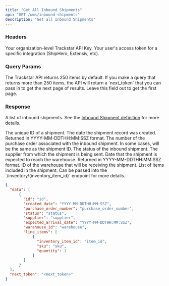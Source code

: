 ```yaml
---
title: "Get All Inbound Shipments"
api: "GET /wms/inbound-shipments"
description: "Get all Inbound Shipments"
---
```


### Headers
<ParamField header="x-trackstar-api-key" type="string" required>
  Your organization-level Trackstar API Key.
</ParamField>

<ParamField header="x-trackstar-access-token" type="string" required>
  Your user's access token for a specific integration (ShipHero, Extensiv, etc).
</ParamField>

### Query Params
<ParamField query="page_token" type="string" optional>
  The Trackstar API returns 250 items by default.
  If you make a query that returns more than 250 items, the API will return a `next_token` that you can pass in to get the next page of results.
  Leave this field out to get the first page.
</ParamField>

### Response

<ResponseField name="data" type="list of inbound shipments">

A list of inbound shipments. See the [Inbound Shipment definition](/wms-api/inbound-shipments/info) for more details.

<Expandable title="Inbound Shipment">

<ResponseField name="id" type="string">
The unique ID of a shipment.
</ResponseField>

<ResponseField name="created_date" type="string">
The date the shipment record was created. Returned in YYYY-MM-DDTHH:MM:SSZ format.
</ResponseField>

<ResponseField name="purchase_order_number" type="string">
The number of the purchase order associated with the inbound shipment. In some cases, will be the same as the shipment ID.
</ResponseField>

<ResponseField name="status" type="string">
The status of the inbound shipment.
</ResponseField>

<ResponseField name="supplier" type="string or null">
The supplier from which the shipment is being sent.
</ResponseField>

<ResponseField name="expected_arrival_date" type="string or null">
Date that the shipment is expected to reach the warehouse. Returned in YYYY-MM-DDTHH:MM:SSZ format.
</ResponseField>

<ResponseField name="warehouse_id" type="string or null">
ID of the warehouse that will be receiving the shipment.
</ResponseField>

<ResponseField name="line_items" type="list of line items">
List of items included in the shipment.
<Expandable title="Line Item" defaultOpen="true">

<ResponseField name="inventory_item_id" type="string">
Can be passed into the `/inventory/{inventory_item_id}` endpoint for more details.
</ResponseField>

<ResponseField name="sku" type="string or null">
</ResponseField>

<ResponseField name="quantity" type="integer">
</ResponseField>

</Expandable>
</ResponseField>

</Expandable>

</ResponseField>

<Snippet file="next-token.mdx" />

<ResponseExample>

```json Response
{
  "data": [
      {
        "id": "id",
        "created_date": "YYYY-MM-DDTHH:MM:SSZ",
        "purchase_order_number": "purchase_order_number",
        "status": "status",
        "supplier": "supplier",
        "expected_arrival_date": "YYYY-MM-DDTHH:MM:SSZ",
        "warehouse_id": "warehouse",
        "line_items": [
            {
              "inventory_item_id": "item_id",
              "sku": "sku",
              "quantity": 1
            }
        ]
      }
  ],
  "next_token": "<next_token>"
}
```

</ResponseExample>
